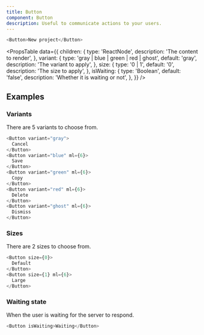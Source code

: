 ```yaml
---
title: Button
component: Button
description: Useful to communicate actions to your users.
---
```


```js live
<Button>New project</Button>
```

<PropsTable
  data={{
    children: {
      type: 'ReactNode',
      description: 'The content to render',
    },
    variant: {
      type: 'gray | blue | green | red | ghost',
      default: 'gray',
      description: 'The variant to apply',
    },
    size: {
      type: '0 | 1',
      default: '0',
      description: 'The size to apply',
    },
    isWaiting: {
      type: 'Boolean',
      default: 'false',
      description: 'Whether it is waiting or not',
    },
  }}
/>

## Examples

### Variants

There are 5 variants to choose from.

```js live
<Button variant="gray">
  Cancel
</Button>
<Button variant="blue" ml={6}>
  Save
</Button>
<Button variant="green" ml={6}>
  Copy
</Button>
<Button variant="red" ml={6}>
  Delete
</Button>
<Button variant="ghost" ml={6}>
  Dismiss
</Button>
```

### Sizes

There are 2 sizes to choose from.

```js live
<Button size={0}>
  Default
</Button>
<Button size={1} ml={6}>
  Large
</Button>
```

### Waiting state

When the user is waiting for the server to respond.

```js live
<Button isWaiting>Waiting</Button>
```
